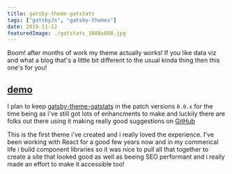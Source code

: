```yaml
---
title: gatsby-theme-gatstats
tags: ["gatsbyJs", "gatsby-themes"]
date: 2019-11-12
featuredImage: ./gatstats_1080x608.jpg
---
```


Boom! after months of work my theme actually works! If you like data viz and what a blog that's a little bit different to the usual kinda thing then this one's for you!

## [demo](https://gatsby-theme-gatstats.netlify.com/)

I plan to keep [gatsby-theme-gatstats](https://gatsby-theme-gatstats.netlify.com/) in the patch versions `0.0.x` for the time being as i've still got lots of enhancments to make and luckily there are folks out there using it making really good suggestions on [GitHub](https://github.com/PaulieScanlon/gatsby-theme-gatstats/issues)

This is the first theme i've created and i really loved the experience. I've been working with React for a good few years now and in my commerical life i build component libraries so it was nice to pull all that together to create a site that looked good as well as beeing SEO performant and i really made an effort to make it accessible too!
